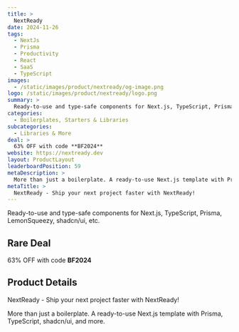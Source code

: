 ```yaml
---
title: >
  NextReady
date: 2024-11-26
tags:
  - NextJs
  - Prisma
  - Productivity
  - React
  - SaaS
  - TypeScript
images:
  - /static/images/product/nextready/og-image.png
logo: /static/images/product/nextready/logo.png
summary: >
  Ready-to-use and type-safe components for Next.js, TypeScript, Prisma, LemonSqueezy, shadcn/ui, etc.
categories:
  - Boilerplates, Starters & Libraries
subcategories:
  - Libraries & More
deal: >
  63% OFF with code **BF2024**
website: https://nextready.dev
layout: ProductLayout
leaderboardPosition: 59
metaDescription: >
  More than just a boilerplate. A ready-to-use Next.js template with Prisma, TypeScript, shadcn/ui, and more.
metaTitle: >
  NextReady - Ship your next project faster with NextReady!
---
```

Ready-to-use and type-safe components for Next.js, TypeScript, Prisma, LemonSqueezy, shadcn/ui, etc.

## Rare Deal

63% OFF with code **BF2024**

## Product Details

NextReady - Ship your next project faster with NextReady!

More than just a boilerplate. A ready-to-use Next.js template with Prisma, TypeScript, shadcn/ui, and more.
